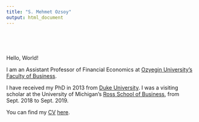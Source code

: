 ```yaml
---
title: "S. Mehmet Ozsoy"
output: html_document
---
```


<p style="margin-bottom:2cm;"> </p>


Hello, World!

I am an Assistant Professor of Financial Economics at <a href="https://www.ozyegin.edu.tr/en/faculty-business">Ozyegin University's Faculty of Business</a>. 

I have received my PhD in 2013 from <a href="https://econ.duke.edu/">Duke University</a>. I was a visiting scholar at the University of Michigan's <a href="https://michiganross.umich.edu/">Ross School of Business</a>, from Sept. 2018 to Sept. 2019.


You can find my [CV](files/Ozsoy_cv.pdf) [here](files/Ozsoy_cv.pdf).